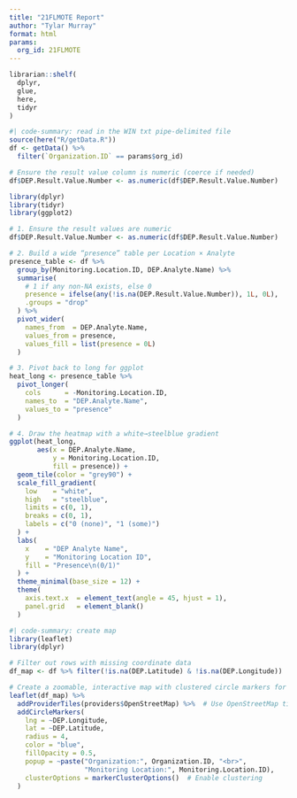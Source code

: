 ```yaml
---
title: "21FLMOTE Report"
author: "Tylar Murray"
format: html
params: 
  org_id: 21FLMOTE
---
```


```R
librarian::shelf(
  dplyr,
  glue,
  here,
  tidyr
)
```
```R
#| code-summary: read in the WIN txt pipe-delimited file
source(here("R/getData.R"))
df <- getData() %>%
  filter(`Organization.ID` == params$org_id)

# Ensure the result value column is numeric (coerce if needed)
df$DEP.Result.Value.Number <- as.numeric(df$DEP.Result.Value.Number)
```

```R
library(dplyr)
library(tidyr)
library(ggplot2)

# 1. Ensure the result values are numeric
df$DEP.Result.Value.Number <- as.numeric(df$DEP.Result.Value.Number)

# 2. Build a wide “presence” table per Location × Analyte
presence_table <- df %>%
  group_by(Monitoring.Location.ID, DEP.Analyte.Name) %>%
  summarise(
    # 1 if any non-NA exists, else 0
    presence = ifelse(any(!is.na(DEP.Result.Value.Number)), 1L, 0L),
    .groups = "drop"
  ) %>%
  pivot_wider(
    names_from  = DEP.Analyte.Name,
    values_from = presence,
    values_fill = list(presence = 0L)
  )

# 3. Pivot back to long for ggplot
heat_long <- presence_table %>%
  pivot_longer(
    cols      = -Monitoring.Location.ID,
    names_to  = "DEP.Analyte.Name",
    values_to = "presence"
  )
```

```R
# 4. Draw the heatmap with a white→steelblue gradient
ggplot(heat_long,
       aes(x = DEP.Analyte.Name,
           y = Monitoring.Location.ID,
           fill = presence)) +
  geom_tile(color = "grey90") +
  scale_fill_gradient(
    low    = "white",
    high   = "steelblue",
    limits = c(0, 1),
    breaks = c(0, 1),
    labels = c("0 (none)", "1 (some)")
  ) +
  labs(
    x    = "DEP Analyte Name",
    y    = "Monitoring Location ID",
    fill = "Presence\n(0/1)"
  ) +
  theme_minimal(base_size = 12) +
  theme(
    axis.text.x  = element_text(angle = 45, hjust = 1),
    panel.grid   = element_blank()
  )


```


```R
#| code-summary: create map
library(leaflet)
library(dplyr)

# Filter out rows with missing coordinate data
df_map <- df %>% filter(!is.na(DEP.Latitude) & !is.na(DEP.Longitude))

# Create a zoomable, interactive map with clustered circle markers for improved performance
leaflet(df_map) %>%
  addProviderTiles(providers$OpenStreetMap) %>%  # Use OpenStreetMap tiles
  addCircleMarkers(
    lng = ~DEP.Longitude, 
    lat = ~DEP.Latitude, 
    radius = 4,
    color = "blue",
    fillOpacity = 0.5,
    popup = ~paste("Organization:", Organization.ID, "<br>",
                   "Monitoring Location:", Monitoring.Location.ID),
    clusterOptions = markerClusterOptions()  # Enable clustering
  )

```
